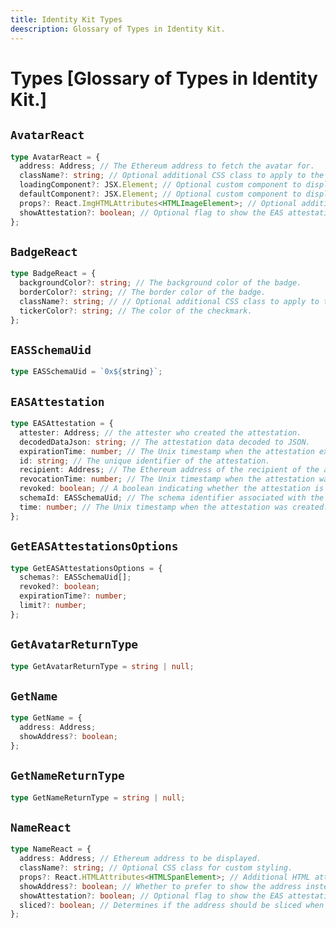 ```yaml
---
title: Identity Kit Types
deescription: Glossary of Types in Identity Kit.
---
```


# Types [Glossary of Types in Identity Kit.]

## `AvatarReact`

```ts
type AvatarReact = {
  address: Address; // The Ethereum address to fetch the avatar for.
  className?: string; // Optional additional CSS class to apply to the avatar.
  loadingComponent?: JSX.Element; // Optional custom component to display while the avatar data is loading.
  defaultComponent?: JSX.Element; // Optional custom component to display when no ENS name or avatar is available.
  props?: React.ImgHTMLAttributes<HTMLImageElement>; // Optional additional image attributes to apply to the avatar.
  showAttestation?: boolean; // Optional flag to show the EAS attestation badge.
};
```

## `BadgeReact`

```ts
type BadgeReact = {
  backgroundColor?: string; // The background color of the badge.
  borderColor?: string; // The border color of the badge.
  className?: string; // // Optional additional CSS class to apply to the badge.
  tickerColor?: string; // The color of the checkmark.
};
```

## `EASSchemaUid`

```ts
type EASSchemaUid = `0x${string}`;
```

## `EASAttestation`

```ts
type EASAttestation = {
  attester: Address; // the attester who created the attestation.
  decodedDataJson: string; // The attestation data decoded to JSON.
  expirationTime: number; // The Unix timestamp when the attestation expires (0 for no expiration).
  id: string; // The unique identifier of the attestation.
  recipient: Address; // The Ethereum address of the recipient of the attestation.
  revocationTime: number; // The Unix timestamp when the attestation was revoked, if applicable.
  revoked: boolean; // A boolean indicating whether the attestation is revocable or not.
  schemaId: EASSchemaUid; // The schema identifier associated with the attestation.
  time: number; // The Unix timestamp when the attestation was created.
};
```

## `GetEASAttestationsOptions`

```ts
type GetEASAttestationsOptions = {
  schemas?: EASSchemaUid[];
  revoked?: boolean;
  expirationTime?: number;
  limit?: number;
};
```

## `GetAvatarReturnType`

```ts
type GetAvatarReturnType = string | null;
```

## `GetName`

```ts
type GetName = {
  address: Address;
  showAddress?: boolean;
};
```

## `GetNameReturnType`

```ts
type GetNameReturnType = string | null;
```

## `NameReact`

```ts
type NameReact = {
  address: Address; // Ethereum address to be displayed.
  className?: string; // Optional CSS class for custom styling.
  props?: React.HTMLAttributes<HTMLSpanElement>; // Additional HTML attributes for the span element.
  showAddress?: boolean; // Whether to prefer to show the address instead of the ENS name.
  showAttestation?: boolean; // Optional flag to show the EAS attestation badge.
  sliced?: boolean; // Determines if the address should be sliced when no ENS name is available.
};
```
